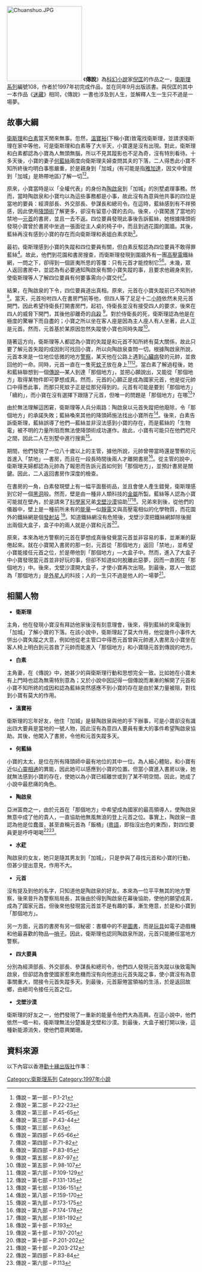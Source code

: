 [[File:Chuanshuo.JPG|200px]]
《'''傳說'''》為[[科幻小說|科幻小說]]家[[倪匡|倪匡]]的作品之一，[[衛斯理系列|衛斯理系列]]編號108，作者於1997年初完成作品，並在同年9月出版該書。與倪匡的其中一本作品《[[迷藏|迷藏]]》相同，《傳說》一書也涉及到人生，並解釋人生一生只不過是一場夢。

==故事大綱==

[[衛斯理|衛斯理]]和[[白素|白素]]當天閒來無事。忽然，[[溫寶裕|溫寶裕]](下稱小寶)致電找衛斯理，並請求衛斯理在家中等他，可是衛斯理和白素等了大半天，小寶還是沒有出現。對此，衛斯理和白素都認為小寶為人無頭無腦，所以不見其蹤影也不足為奇，沒有特別看待。十多天後，小寶的妻子[[何藍絲|何藍絲]]兩度向衛斯理夫婦查問其夫的下落，二人得悉此小寶不知所終後均明白事態嚴重，於是親身到「加城」(有可能是指[[雅加達|雅加達]]，因文中曾提到「加城」是熱帶地區)了解一切<ref>傳說 – 第一部 – P.1-21</ref><ref>傳說 – 第二部 – P.22-23</ref>。

原來，小寶當時是以「全權代表」的身份為[[陶啟泉|陶啟泉]]到「加城」的別墅處理事務。然而，當時陶啟泉和小寶均以為這些事務都是小事，故此沒有為意與他共事的四位是當地的要員：經濟部長、外交部長、參謀長和總司令。在這時，藍絲感到有不祥預感，因此使用[[降頭術|降頭術]]了解更多，卻沒有留意小寶的去向。後來，小寶闖進了當地的禁地—[[國家元首|元首]]的書房，並且一去不返。四位要員發現此事後告訴藍絲，她根據降頭術發現小寶曾於書房中坐過一張面從主人桌的椅子中，而且到過花園的圍牆。其後，藍絲再沒有感到小寶的存在而向衛斯理和表姐白素求助<ref>傳說 – 第三部 – P.45-65</ref>。

最初，衛斯理感到小寶的失蹤和四位要員有關，但白素反駁認為四位要員不敢得罪藍絲<ref>傳說 – 第三部 – P.43-44</ref>。故此，他們到花園和書房搜查，而衛斯理發現到圍牆外有一團[[高壓電|高壓電]]鐵絲網，一問之下，卻得到一個匪夷所思的答覆：只有元首才能控制它<ref>傳說 – 第三部 – P.63</ref><ref>傳說 – 第四部 – P.65-66</ref>。未幾，眾人返回書房中，並認為有必要通知陶啟泉有關小寶失蹤的事，且要求他親身來到，使衛斯理等人了解四位要員有何要事需向小寶交代<ref>傳說 – 第四部 – P.71-82</ref>。

結果，在陶啟泉的下令，四位要員道出真相。原來，元首在小寶失蹤前已不知所終<ref>傳說 – 第四部 – P.83-85</ref>。當天，元首吩咐四人在書房門前等他，但四人等了足足十二[[小時|小時]]依然未見元首開門，因此希望侍衛長打開書房門，起初，侍衛長並沒有接受四人的要求，後來在四人的威脅下開門，其後他卻離奇的[[自殺|自殺]] <ref>傳說 – 第五部 – P.87-97</ref>。對於侍衛長的死，衛斯理認為他是在極度的驚嚇下而自盡的；小寶之所以坐在客人座是因為主人座人有人坐著，此人正是元首。然而，元首基於某原因忽然失蹤使小寶也同時失蹤<ref>傳說 – 第五部 – P.98-107</ref>。

隨著這方向，衛斯理等人都認為小寶的失蹤是和元首不知所終有莫大關係，故此只要了解元首失蹤的成因則可找回小寶，所以向陶啟泉查問一切。根據陶啟泉所說，元首本來是一位地位低微的地方[[警察|警察]]，某天他在公路上遇到[[心臟病|心臟病]]發的元帥，並救回他的一命。同時，元首一直在一隻死[[蚊子|蚊子]]放在身上<ref>傳說 – 第六部 – P.109-129</ref><ref>傳說 – 第七部 – P.131-135</ref>。當白素了解過程後，她和藍絲聯想到一個[[傳說|傳說]]—某人到達「那個地方」，並把心願說出，又能從「那個地方」取得某物件即可夢想成真。然而，元首的心願正是成為國家元首，他是從元帥口中得悉此事，而那只死蚊子正是從那兒得到的。元首有可能是要到「那個地方」「續約」，而小寶在沒有選擇下跟隨了元首，但唯一的問題是「那個地方」在哪<ref>傳說 – 第七部 – P.136-151</ref>?

由於無法理解這困窘，衛斯理等人兵分兩路：陶啟泉以元首失蹤把他廢除，令「那個地方」的承諾失敗；藍絲喚來其他的降頭師施法找出小寶所在<ref>傳說 – 第八部 – P.159-170</ref>。後來，白素告訴衛斯理，藍絲誤導了他們—藍絲並非沒法感到小寶的存在，而是藍絲的「生物電」被不明的力量所阻而無法使降頭術成功運作。故此，小寶有可能只在他們咫尺之間，因此二人在別墅中進行搜索<ref>傳說 – 第九部 – P.173-175</ref>。

期間，他們發現了一位八十歲以上的主管，據他所說，元帥曾帶當時還是警察的元首進入「禁地」—書房，而且在一段長時間後兩人才離開書房<ref>傳說 – 第九部 – P.174-178</ref>。從主管的說中，衛斯理夫婦都認為元帥為了報恩而告訴元首如何到「那個地方」，並預計書房是關鍵。因此，二人返回書房作深度的檢查。

在書房的一角，白素發現壁上有一幅平面藝術品，並且會使人產生錯覺，衛斯理感到它好一個[[黑洞|黑洞]]般。然而，壁是由一種非人類科技的[[金屬|金屬]]所製。藍絲等人認為小寶可能就在壁內，於是請來了[[科學家|科學家]]兄弟[[戈壁_(衛斯理系列)|戈壁]][[沙漠_(衛斯理系列)|沙漠]]協助<ref>傳說 – 第九部 – P.181-192</ref><ref>傳說 – 第十部 – P.193</ref>。兄弟來到後，從他們的儀器中，壁上是一種前所未有的[[能量|能量]]—似[[靜電|靜電]]又與高壓電相似的化學物質，而花園外的鐵絲網是個[[發射站|發射站]] <ref>傳說 – 第十部 – P.197-201</ref>。知道鐵絲網沒有危險後，戈壁沙漠把鐵絲網卸除後掘出兩個大盒子，盒子中的兩人就是小寶和元首<ref>傳說 – 第十部 – P.201-202</ref>。

原來，本來為地方警察的元首在夢想成真後發覺當元首並非容易的事，並漸漸的厭倦起來。就在小寶闖入書房的那一刻，元首從「那個地方」返回「禁地」，並希望小寶能接任元首之位，於是帶他到「那個地方」—大盒子中。然而，進入了大盒子中小寶發現當元首並非好玩的事，但卻不知道如何脫離此惡夢，因而一直困在「那個地方」中。後來，戈壁沙漠開大盒子，才使小寶再次出現。到最後，眾人一致認為「那個地方」是[[外星人|外星人]]的科技；人的一生只不過是他人的一場夢<ref>傳說 – 第十部 – P.203-212</ref>。

==相關人物==
*'''衛斯理'''
主角，他在發現小寶沒有拜訪他家後沒有刻意理會，後來，得到藍絲的來電後到「加城」了解小寶的下落。在該小說中，衛斯理起了莫大作用，他從幾件小事件大併出小寶失蹤之大意，例如他從老主管口中得悉元首曾與元帥進入書房及小寶坐在客人椅上明白到元首救了元帥而能進入「那個地方」和小寶隨元首到傳說的地方。

*'''白素'''
主角妻，在《傳說》中，她甚少的與衛斯理行動和思想完全一致。比如她在小寶未有上門時也認為無需特別意為；又於小說中因記得一個傳說而漸漸的解開了元首和小寶不知所終的成因和認為藍絲突然感應不到小寶的存在是由於某力量被阻，對找到小寶有莫大的作用。

*'''溫寶裕'''
衛斯理的忘年好友，他住「加城」是替陶啟泉與他的手下辦事，可是小寶卻沒有識出四大要員是當地的一號人物，因此沒有為意四人要員有重大的事件希望陶啟泉協助。其後，他闖入了書房，令他和元首失蹤多天。

*'''何藍絲'''
小寶的太太，是位在所有降頭師中最有地位的其中一位。為人細心體貼，和小寶有近似[[心靈相通|心靈相通]]的異能，因此她可以感應到小寶的位置。但當小寶進入書房以後，她就無法感到小寶的存在，使她以為小寶已經離世或到了某不明空間。因此，她成了小說中最悲痛的角色。

*'''陶啟泉'''
亞洲富商之一，由於元首在「那個地方」中希望成為國家的最高領導人，使陶啟泉無意中成了他的貴人，一直協助他無風無浪的登上元首之位。事實上，陶啟泉一直認為他是位蠢蛋，甚至直稱元首為「飯桶」([[粵語|粵語]]，即指沒出色的東西)，對四位要員更是呼呼喝喝<ref>傳說 – 第四部 – P.83-84</ref><ref>傳說 – 第六部 – P.113</ref>。

*'''水葒'''
陶啟泉的女友，她只是隨其男友到「加城」，只是參與了尋找元首和小寶的行動，但甚少提出意見，作用不大。

*'''元首'''
沒有提及到他的名字，只知道他是陶啟泉的好友。本來為一位平平無其的地方警察，後來晉升為警察局局長，其後由於得到陶啟泉在幕後協助，使他的願望成真，成為了國家元首。但後來他發現當元首並不是有趣的事，漸生倦意，於是和小寶到「那個地方」。

另一方面，元首的書房有另一個秘密：書櫃中的不是[[圖書|圖書]]，而是[[玩具|玩具]]如電子遊戲機和他最喜歡的物品—[[哨子_(器物)|哨子]]。因此，衛斯理也認同陶啟泉所說，元首只能勝任當地方警察。

*'''四大要員'''
分別為經濟部長、外交部長、參謀長和總司令，他們四人發現元首失蹤以後致電陶啟泉，但卻認為會使國家惹來危機而沒有向他道出元首失蹤之事，使小寶沒有為意事關重大，間接令元首失蹤多天。到最後，元首厭倦當領袖的生活，於是返回故鄉，由總司令接任元首之位。

*'''戈壁沙漠'''
衛斯理的好友之一，他們發現了一重新的能量令他們大為高興。在這小說中，他們依然一唱一和，衛斯理無法分楚誰是戈壁和沙漠。到最後，大盒子被打開以後，這種新能源消失，使他們意興闌珊。

==資料來源==
以下內容以香港[[勤十緣出版社|勤十緣出版社]]作準：
{{reflist|3}}

{{s-start}}
{{s-bef | before=107 [[考驗|考驗]]}}
{{s-ttl | title=衛斯理系列（按編號） | years=108}}
{{s-aft | after=109 [[豪賭|豪賭]]}}
{{end box}}

{{衛斯理系列}}

[[Category:衛斯理系列|Category:衛斯理系列]]
[[Category:1997年小說|Category:1997年小說]]